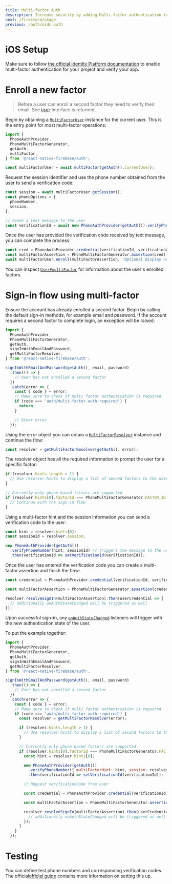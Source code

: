 ```yaml
---
title: Multi-factor Auth
description: Increase security by adding Multi-factor authentication to your app.
next: /firestore/usage
previous: /auth/oidc-auth
---
```


# iOS Setup

Make sure to follow [the official Identity Platform
documentation](https://cloud.google.com/identity-platform/docs/ios/mfa#enabling_multi-factor_authentication)
to enable multi-factor authentication for your project and verify your app.

# Enroll a new factor

> Before a user can enroll a second factor they need to verify their email. See
> [`User`](/reference/auth/user#sendEmailVerification) interface is returned.

Begin by obtaining a [`MultiFactorUser`](/reference/auth/multifactoruser)
instance for the current user. This is the entry point for most multi-factor
operations:

```js
import {
  PhoneAuthProvider,
  PhoneMultiFactorGenerator,
  getAuth,
  multiFactor,
} from '@react-native-firebase/auth';

const multiFactorUser = await multiFactor(getAuth().currentUser);
```

Request the session identifier and use the phone number obtained from the user
to send a verification code:

```js
const session = await multiFactorUser.getSession();
const phoneOptions = {
  phoneNumber,
  session,
};

// Sends a text message to the user
const verificationId = await new PhoneAuthProvider(getAuth()).verifyPhoneNumber(phoneOptions);
```

Once the user has provided the verification code received by text message, you
can complete the process:

```js
const cred = PhoneAuthProvider.credential(verificationId, verificationCode);
const multiFactorAssertion = PhoneMultiFactorGenerator.assertion(cred);
await multiFactorUser.enroll(multiFactorAssertion, 'Optional display name for the user');
```

You can inspect [`User#multiFactor`](/reference/auth/user#multiFactor) for
information about the user's enrolled factors.

# Sign-in flow using multi-factor

Ensure the account has already enrolled a second factor. Begin by calling the
default sign-in methods, for example email and password. If the account requires
a second factor to complete login, an exception will be raised:

```js
import {
  PhoneAuthProvider,
  PhoneMultiFactorGenerator,
  getAuth,
  signInWithEmailAndPassword,
  getMultiFactorResolver,
} from '@react-native-firebase/auth';

signInWithEmailAndPassword(getAuth(), email, password)
  .then(() => {
    // User has not enrolled a second factor
  })
  .catch(error => {
    const { code } = error;
    // Make sure to check if multi factor authentication is required
    if (code === 'auth/multi-factor-auth-required') {
      return;
    }

    // Other error
  });
```

Using the error object you can obtain a
[`MultiFactorResolver`](/reference/auth/multifactorresolver) instance and
continue the flow:

```js
const resolver = getMultiFactorResolver(getAuth(), error);
```

The resolver object has all the required information to prompt the user for a
specific factor:

```js
if (resolver.hints.length > 1) {
  // Use resolver.hints to display a list of second factors to the user
}

// Currently only phone based factors are supported
if (resolver.hints[0].factorId === PhoneMultiFactorGenerator.FACTOR_ID) {
  // Continue with the sign-in flow
}
```

Using a multi-factor hint and the session information you can send a
verification code to the user:

```js
const hint = resolver.hints[0];
const sessionId = resolver.session;

new PhoneAuthProvider(getAuth())
  .verifyPhoneNumber(hint, sessionId) // triggers the message to the user
  .then(verificationId => setVerificationId(verificationId));
```

Once the user has entered the verification code you can create a multi-factor
assertion and finish the flow:

```js
const credential = PhoneAuthProvider.credential(verificationId, verificationCode);

const multiFactorAssertion = PhoneMultiFactorGenerator.assertion(credential);

resolver.resolveSignIn(multiFactorAssertion).then(userCredential => {
  // additionally onAuthStateChanged will be triggered as well
});
```

Upon successful sign-in, any
[`onAuthStateChanged`](/auth/usage#listening-to-authentication-state) listeners
will trigger with the new authentication state of the user.

To put the example together:

```js
import {
  PhoneAuthProvider,
  PhoneMultiFactorGenerator,
  getAuth,
  signInWithEmailAndPassword,
  getMultiFactorResolver,
} from '@react-native-firebase/auth';

signInWithEmailAndPassword(getAuth(), email, password)
  .then(() => {
    // User has not enrolled a second factor
  })
  .catch(error => {
    const { code } = error;
    // Make sure to check if multi factor authentication is required
    if (code === 'auth/multi-factor-auth-required') {
      const resolver = getMultiFactorResolver(error);

      if (resolver.hints.length > 1) {
        // Use resolver.hints to display a list of second factors to the user
      }

      // Currently only phone based factors are supported
      if (resolver.hints[0].factorId === PhoneMultiFactorGenerator.FACTOR_ID) {
        const hint = resolver.hints[0];

        new PhoneAuthProvider(getAuth())
          .verifyPhoneNumber({ multiFactorHint: hint, session: resolver.session }) // triggers the message to the user
          .then(verificationId => setVerificationId(verificationId));

        // Request verificationCode from user

        const credential = PhoneAuthProvider.credential(verificationId, verificationCode);

        const multiFactorAssertion = PhoneMultiFactorGenerator.assertion(credential);

        resolver.resolveSignIn(multiFactorAssertion).then(userCredential => {
          // additionally onAuthStateChanged will be triggered as well
        });
      }
    }
  });
```

# Testing

You can define test phone numbers and corresponding verification codes. The
official[official
guide](https://cloud.google.com/identity-platform/docs/ios/mfa#enabling_multi-factor_authentication)
contains more information on setting this up.
